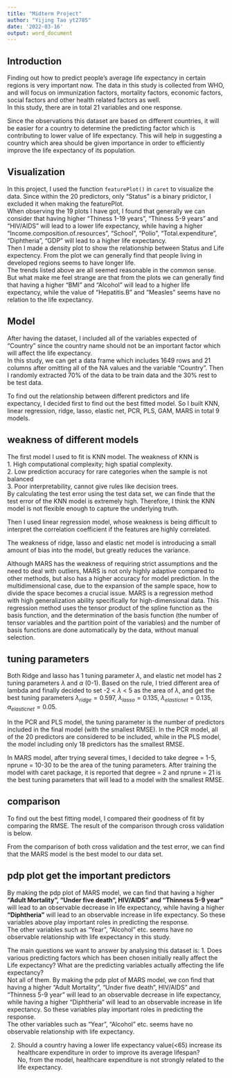 ```yaml
---
title: "Midterm Project"
author: "Yijing Tao yt2785"
date: '2022-03-16'
output: word_document
---
```

## Introduction
Finding out how to predict people's average life expectancy in certain regions is very important now. The data in this study is collected from WHO, and will focus on immunization factors, mortality factors, economic factors, social factors and other health related factors as well. \
In this study, there are in total 21 variables and one response.\

Since the observations this dataset are based on different countries, it will be easier for a country to determine the predicting factor which is contributing to lower value of life expectancy. This will help in suggesting a country which area should be given importance in order to efficiently improve the life expectancy of its population.\

## Visualization

In this project, I used the function `featurePlot()` in `caret` to visualize the data. Since within the 20 predictors, only "Status" is a binary pridictor, I excluded it when making the featurePlot. \
When observing the 19 plots I have got, I found that generally we can consider that having higher "Thiness 1-19 years", "Thiness 5-9 years" and "HIV/AIDS" will lead to a lower life expectancy, while having a higher "Income.composition.of.resources", "School", "Polio", "Total.expenditure", "Diphtheria", "GDP" will lead to a higher life expectancy.\
Then I made a density plot to show the relationship between Status and Life expectency. From the plot we can generally find that people living in developed regions seems to have longer life.\
The trends listed above are all seemed reasonable in the common sense. But what make me feel strange are that from the plots we can generally find that having a higher "BMI" and "Alcohol" will lead to a higher life expectancy, while the value of "Hepatitis.B" and "Measles" seems have no relation to the life expectancy. 

## Model
After having the dataset, I included all of the variables expected of "Country" since the country name should not be an important factor which will affect the life expectancy. \
In this study, we can get a data frame which includes 1649 rows and 21 columns after omitting all of the NA values and the variable "Country". Then I randomly extracted 70% of the data to be train data and the 30% rest to be test data.

To find out the relationship between different predictors and life expectancy, I decided first to find out the best fitted model. So I built KNN, linear regression, ridge, lasso, elastic net, PCR, PLS, GAM, MARS in total 9 models.

## weakness of different models
The first model I used to fit is KNN model. The weakness of KNN is\
1. High computational complexity; high spatial complexity.\
2. Low prediction accuracy for rare categories when the sample is not balanced\
3. Poor interpretability, cannot give rules like decision trees.\
By calculating the test error using the test data set, we can finde that the test error of the KNN model is extremely high. Therefore, I think the KNN model is not flexible enough to capture the underlying truth.

Then I used linear regression model, whose weakness is being difficult to interpret the correlation coefficient if the features are highly correlated.

The weakness of ridge, lasso and elastic net model is introducing a small amount of bias into the model, but greatly reduces the variance.

Although MARS has the weakness of requiring strict assumptions and the need to deal with outliers, MARS is not only highly adaptive compared to other methods, but also has a higher accuracy for model prediction. In the multidimensional case, due to the expansion of the sample space, how to divide the space becomes a crucial issue. MARS is a regression method with high generalization ability specifically for high-dimensional data. This regression method uses the tensor product of the spline function as the basis function, and the determination of the basis function (the number of tensor variables and the partition point of the variables) and the number of basis functions are done automatically by the data, without manual selection. 

## tuning parameters
Both Ridge and lasso has 1 tuning parameter $\lambda$, and elastic net model has 2 tuning parameters $\lambda$ and $\alpha$ (0-1). Based on the rule, I tried different area of lambda and finally decided to set -2 < $\lambda$ < 5 as the area of $\lambda$, and get the best tuning parameters $\lambda_{ridge} = 0.597$, $\lambda_{lasso} = 0.135$, $\lambda_{elastic net} = 0.135$, $\alpha_{elastic net} = 0.05$.

In the PCR and PLS model, the tuning parameter is the number of predictors included in the final model (with the smallest RMSE). In the PCR model, all of the 20 predictors are considered to be included, while in the PLS model, the model including only 18 predictors has the smallest RMSE.

In MARS model, after trying several times, I decided to take degree = 1-5, nprune = 10-30 to be the area of the tuning parameters. After training the model with caret package, it is reported that degree = 2 and nprune = 21 is the best tuning parameters that will lead to a model with the smallest RMSE.

## comparison
To find out the best fitting model, I compared their goodness of fit by comparing the RMSE. 
The result of the comparison through cross validation is below.

From the comparison of both cross validation and the test error, we can find that the MARS model is the best model to our data set.

## pdp plot get the important predictors

By making the pdp plot of MARS model, we can find that having a higher **"Adult Mortality", "Under five death", HIV/AIDS" and "Thinness 5-9 year"** will lead to an observable decrease in life expectancy, while having a higher **"Diphtheria"** will lead to an observable increase in life expectancy. So these variables above play important roles in predicting the response.\
The other variables such as "Year", "Alcohol" etc. seems have no observable relationship with life expectancy in this study. 



The main questions we want to answer by analysing this dataset is:
1. Does various predicting factors which has been chosen initially really affect the Life expectancy? What are the predicting variables actually affecting the life expectancy? \
Not all of them. By making the pdp plot of MARS model, we con find that having a higher "Adult Mortality", "Under five death", HIV/AIDS" and "Thinness 5-9 year" will lead to an observable decrease in life expectancy, while having a higher "Diphtheria" will lead to an observable increase in life expectancy. So these variables play important roles in predicting the response.\
The other variables such as "Year", "Alcohol" etc. seems have no observable relationship with life expectancy. \

2. Should a country having a lower life expectancy value(<65) increase its healthcare expenditure in order to improve its average lifespan?\
No, from the model, healthcare expenditure is not strongly related to the life expectancy.


